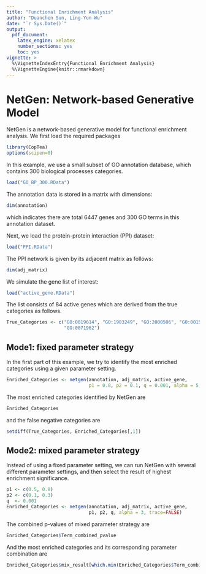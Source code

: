 ```yaml
---
title: "Functional Enrichment Analysis"
author: "Duanchen Sun, Ling-Yun Wu"
date: "`r Sys.Date()`"
output: 
  pdf_document:
    latex_engine: xelatex
    number_sections: yes
    toc: yes
vignette: >
  %\VignetteIndexEntry{Functional Enrichment Analysis}
  %\VignetteEngine{knitr::rmarkdown}
---
```



# NetGen: Network-based Generative Model

NetGen is a network-based generative model for functional enrichment analysis. We first load the required packages

```r
library(CopTea)
options(scipen=0)
```

In this example, we use a small subset of GO annotation database, which contains 300 biological processes categories.
```r
load("GO_BP_300.RData")
```
The annotation data is stored in a matrix with dimensions:
```r
dim(annotation)
```
which indicates there are total 6447 genes and 300 GO terms in this annotation dataset.

Next, we load the protein-protein interaction (PPI) dataset:
```r
load("PPI.RData")	
```
The PPI network is given by its adjacent matrix as follows:
```r
dim(adj_matrix)
```

We simulate the gene list of interest:
```r
load("active_gene.RData")
```
The list consists of 84 active genes which are derived from the true categories as follows.
```r
True_Categories <- c("GO:0019614", "GO:1903249", "GO:2000506", "GO:0015985",
                     "GO:0071962")
```

## Mode1: fixed parameter strategy

In the first part of this example, we try to identify the most enriched categories using a given parameter setting.
```r
Enriched_Categories <- netgen(annotation, adj_matrix, active_gene,
                              p1 = 0.8, p2 = 0.1, q = 0.001, alpha = 5, trace=TRUE)
```

The most enriched categories identified by NetGen are
```r
Enriched_Categories
```
and the false negative categories are
```r
setdiff(True_Categories, Enriched_Categories[,1])
```

## Mode2: mixed parameter strategy

Instead of using a fixed parameter setting, we can run NetGen with several different parameter settings,
and then select the result of highest enrichment significance.
```r
p1 <- c(0.5, 0.8)
p2 <- c(0.1, 0.3)
q  <- 0.001
Enriched_Categories <- netgen(annotation, adj_matrix, active_gene,
                              p1, p2, q, alpha = 3, trace=FALSE)
```
The combined p-values of mixed parameter strategy are
```r
Enriched_Categories$Term_combined_pvalue
```
And the most enriched categories and its corresponding parameter combination are
```r
Enriched_Categories$mix_result[which.min(Enriched_Categories$Term_combined_pvalue)]
```
